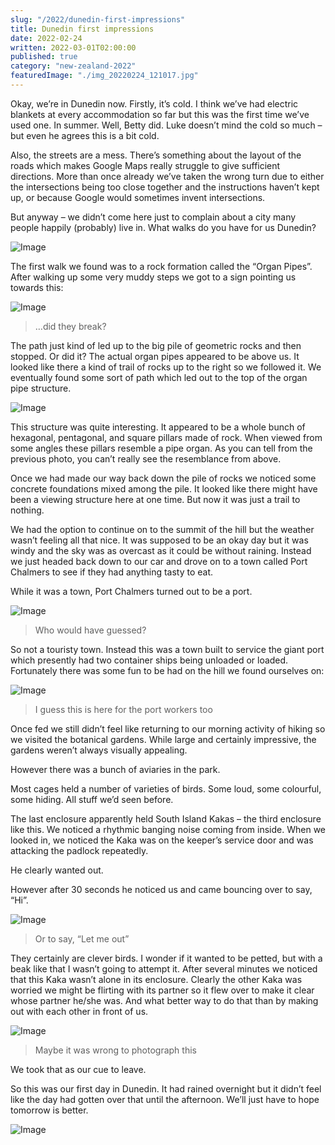 ```yaml
---
slug: "/2022/dunedin-first-impressions"
title: Dunedin first impressions
date: 2022-02-24
written: 2022-03-01T02:00:00
published: true
category: "new-zealand-2022"
featuredImage: "./img_20220224_121017.jpg"
---
```


Okay, we’re in Dunedin now. Firstly, it’s cold. I think we’ve had electric blankets at every accommodation so far but this was the first time we’ve used one. In summer. Well, Betty did. Luke doesn’t mind the cold so much – but even he agrees this is a bit cold.

Also, the streets are a mess. There’s something about the layout of the roads which makes Google Maps really struggle to give sufficient directions. More than once already we’ve taken the wrong turn due to either the intersections being too close together and the instructions haven’t kept up, or because Google would sometimes invent intersections.

But anyway – we didn’t come here just to complain about a city many people happily (probably) live in. What walks do you have for us Dunedin?

![Image](img_20220224_121017.jpg)

The first walk we found was to a rock formation called the “Organ Pipes”. After walking up some very muddy steps we got to a sign pointing us towards this:

![Image](img_20220224_120459.jpg)

> …did they break?

The path just kind of led up to the big pile of geometric rocks and then stopped. Or did it? The actual organ pipes appeared to be above us. It looked like there a kind of trail of rocks up to the right so we followed it. We eventually found some sort of path which led out to the top of the organ pipe structure.

![Image](img_20220224_121052.jpg)

This structure was quite interesting. It appeared to be a whole bunch of hexagonal, pentagonal, and square pillars made of rock. When viewed from some angles these pillars resemble a pipe organ. As you can tell from the previous photo, you can’t really see the resemblance from above.

Once we had made our way back down the pile of rocks we noticed some concrete foundations mixed among the pile. It looked like there might have been a viewing structure here at one time. But now it was just a trail to nothing.

We had the option to continue on to the summit of the hill but the weather wasn’t feeling all that nice. It was supposed to be an okay day but it was windy and the sky was as overcast as it could be without raining. Instead we just headed back down to our car and drove on to a town called Port Chalmers to see if they had anything tasty to eat.

While it was a town, Port Chalmers turned out to be a port.

![Image](img_20220224_131334.jpg)

> Who would have guessed?

So not a touristy town. Instead this was a town built to service the giant port which presently had two container ships being unloaded or loaded. Fortunately there was some fun to be had on the hill we found ourselves on:

![Image](img_20220224_132216.jpg)

> I guess this is here for the port workers too

Once fed we still didn’t feel like returning to our morning activity of hiking so we visited the botanical gardens. While large and certainly impressive, the gardens weren’t always visually appealing.

However there was a bunch of aviaries in the park.

Most cages held a number of varieties of birds. Some loud, some colourful, some hiding. All stuff we’d seen before.

The last enclosure apparently held South Island Kakas – the third enclosure like this. We noticed a rhythmic banging noise coming from inside. When we looked in, we noticed the Kaka was on the keeper’s service door and was attacking the padlock repeatedly.

He clearly wanted out.

However after 30 seconds he noticed us and came bouncing over to say, “Hi”.

![Image](img_20220224_150634.jpg)

> Or to say, “Let me out”

They certainly are clever birds. I wonder if it wanted to be petted, but with a beak like that I wasn’t going to attempt it. After several minutes we noticed that this Kaka wasn’t alone in its enclosure. Clearly the other Kaka was worried we might be flirting with its partner so it flew over to make it clear whose partner he/she was. And what better way to do that than by making out with each other in front of us.

![Image](img_20220224_150954.jpg)

> Maybe it was wrong to photograph this

We took that as our cue to leave.

So this was our first day in Dunedin. It had rained overnight but it didn’t feel like the day had gotten over that until the afternoon. We’ll just have to hope tomorrow is better.

![Image](img_20220224_151926.jpg)